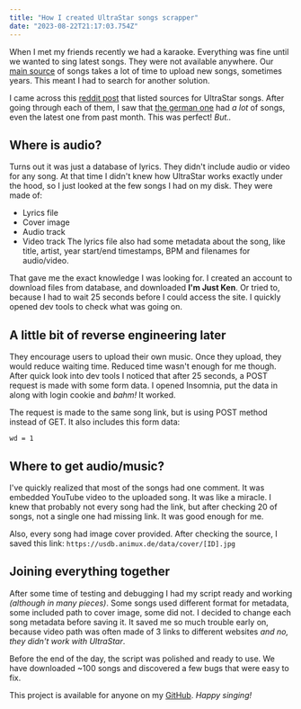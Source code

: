 ```yaml
---
title: "How I created UltraStar songs scrapper"
date: "2023-08-22T21:17:03.754Z"
---
```


When I met my friends recently we had a karaoke. Everything was fine until we wanted to sing latest songs.
They were not available anywhere. Our [main source](https://ultrastar-es.org/en/canciones) of songs takes a lot of time to upload new songs, sometimes years.
This meant I had to search for another solution.

I came across this [reddit post](https://www.reddit.com/r/karaoke/comments/mvk8th/ultrastar_songs/) that listed sources for UltraStar songs.
After going through each of them, I saw that [the german one]([http://usdb.animux.de/](http://usdb.animux.de/)) had *a lot* of songs, even the latest one from past month.
This was perfect! *But..*

## Where is audio?
Turns out it was just a database of lyrics. They didn't include audio or video for any song.
At that time I didn't knew how UltraStar works exactly under the hood, so I just looked at the few songs I had on my disk.
They were made of:
- Lyrics file
- Cover image
- Audio track
- Video track
The lyrics file also had some metadata about the song, like title, artist, year start/end timestamps, BPM and filenames for audio/video.

That gave me the exact knowledge I was looking for.
I created an account to download files from database, and downloaded **I'm Just Ken**.
Or tried to, because I had to wait 25 seconds before I could access the site. I quickly opened dev tools to check what was going on.

## A little bit of reverse engineering later
They encourage users to upload their own music. Once they upload, they would reduce waiting time.
Reduced time wasn't enough for me though. After quick look into dev tools I noticed that after 25 seconds, a POST request is made with some form data.
I opened Insomnia, put the data in along with login cookie and *bahm!* It worked.

The request is made to the same song link, but is using POST method instead of GET. It also includes this form data:
```
wd = 1
```

## Where to get audio/music?
I've quickly realized that most of the songs had one comment. It was embedded YouTube video to the uploaded song. It was like a miracle.
I knew that probably not every song had the link, but after checking 20 of songs, not a single one had missing link. It was good enough for me.

Also, every song had image cover provided. After checking the source, I saved this link: `https://usdb.animux.de/data/cover/[ID].jpg`
## Joining everything together
After some time of testing and debugging I had my script ready and working *(although in many pieces)*.
Some songs used different format for metadata, some included path to cover image, some did not.
I decided to change each song metadata before saving it. It saved me so much trouble early on, because video path was often made of 3 links to different websites *and no, they didn't work with UltraStar*.

Before the end of the day, the script was polished and ready to use. We have downloaded ~100 songs and discovered a few bugs that were easy to fix.

This project is available for anyone on my [GitHub](https://github.com/Martiinii/UltraScrap/).
*Happy singing!*